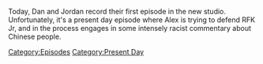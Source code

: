 {{DEFAULTSORT:
    #_EPISODE_0830:July 16, 2023
}}{{Episode
    | title           = July 16, 2023
    | caption         = Listen to this episode on [https://knowledgefight.libsyn.com/830-july-16-2023 Libsyn] [https://open.spotify.com/episode/3PYAKXyxuAU3zRdr5LFsvO Spotify], Read the [[Transcript/830: July 16, 2023|Unofficial Transcript]]
    | episodeNumber   = 830
    | length          = 01:26:36
    | airDate         = July 21, 2023
    | coverageDate    = July 16, 2023
    | episodeType     = [[:Category:Present Day|Present Day]]
    | appearance      = [[Dick Cheney]]
    | previousEpisode = [[829: Chatting with Talia Lavin]]
    | nextEpisode     = [[831: Tucker, The Man And His Twitter- Episode 4]]
}}

{{Stub}}

Today, Dan and Jordan record their first episode in the new studio.  Unfortunately, it's a present day episode where Alex is trying to defend RFK Jr, and in the process engages in some intensely racist commentary about Chinese people.

[[Category:Episodes]]
[[Category:Present Day]]
